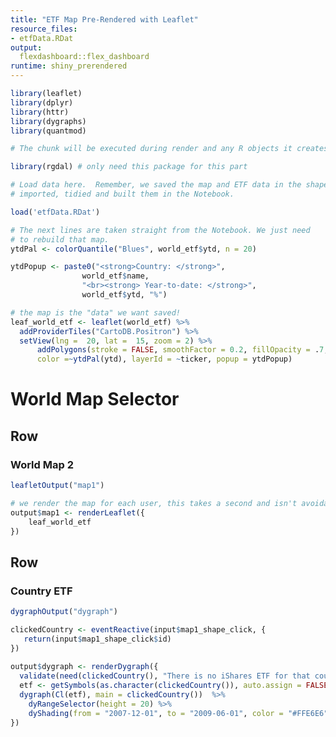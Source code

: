 ```yaml
---
title: "ETF Map Pre-Rendered with Leaflet"
resource_files:
- etfData.RDat
output: 
  flexdashboard::flex_dashboard
runtime: shiny_prerendered
---
```


```r
library(leaflet)
library(dplyr)
library(httr)
library(dygraphs)
library(quantmod)
```

```r

# The chunk will be executed during render and any R objects it creates will be saved to an .RData file, which will then be loaded during Shiny server startup. 

library(rgdal) # only need this package for this part

# Load data here.  Remember, we saved the map and ETF data in the shapefile when we 
# imported, tidied and built them in the Notebook.

load('etfData.RDat')

# The next lines are taken straight from the Notebook. We just need
# to rebuild that map.
ytdPal <- colorQuantile("Blues", world_etf$ytd, n = 20)

ytdPopup <- paste0("<strong>Country: </strong>", 
                world_etf$name,
                "<br><strong> Year-to-date: </strong>", 
                world_etf$ytd, "%")

# the map is the "data" we want saved!
leaf_world_etf <- leaflet(world_etf) %>%
  addProviderTiles("CartoDB.Positron") %>% 
  setView(lng =  20, lat =  15, zoom = 2) %>%
      addPolygons(stroke = FALSE, smoothFactor = 0.2, fillOpacity = .7,
      color =~ytdPal(ytd), layerId = ~ticker, popup = ytdPopup)
```


World Map Selector {data-orientation=rows}
=====================================

Row {data-height=650}
-------------------------------------

### World Map 2

```r
leafletOutput("map1")
```

```r
# we render the map for each user, this takes a second and isn't avoidable
output$map1 <- renderLeaflet({
    leaf_world_etf
})
```

Row {data-height=350}
-------------------------------------

### Country ETF

```r
dygraphOutput("dygraph")
```

```r
  
clickedCountry <- eventReactive(input$map1_shape_click, {
   return(input$map1_shape_click$id)
})
 
output$dygraph <- renderDygraph({
  validate(need(clickedCountry(), "There is no iShares ETF for that country"))
  etf <- getSymbols(as.character(clickedCountry()), auto.assign = FALSE)
  dygraph(Cl(etf), main = clickedCountry())  %>%
    dyRangeSelector(height = 20) %>%
    dyShading(from = "2007-12-01", to = "2009-06-01", color = "#FFE6E6") 
})
   
```






